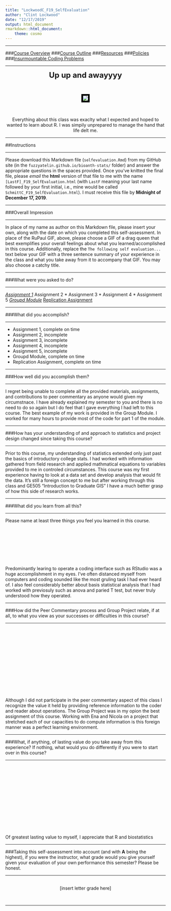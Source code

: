 ```yaml
---
title: "LockwoodC_F19_SelfEvaluation"
author: "Clint Lockwood"
date: "12/17/2019"
output: html_document
rmarkdown::html_document:
    theme: cosmo
---
```


***

###[Course Overview](https://fuzzyatelin.github.io/bioanth-stats/overview.html)
###[Course Outline](https://fuzzyatelin.github.io/bioanth-stats/outline.html)
###[Resources](https://fuzzyatelin.github.io/bioanth-stats/resources.html)
###[Policies](https://fuzzyatelin.github.io/bioanth-stats/policies.html)
###[Insurmountable Coding Problems](https://fuzzyatelin.github.io/bioanth-stats/studentproblems.html)

***

<center>

<font size="+2"><b>Up up and awayyyy</b></font></center><br>

<center><p><img src="https://thumbs.gfycat.com/HappygoluckyRespectfulAngelfish-small.gif" style="border:5px solid black"></p>
</center><br>  

<center>
Everything about this class was exaclty what I expected and hoped to wanted to learn about R. I was simpily unprepared to manage the hand that life delt me.

</center>
***

##Instructions

***

Please download this Markdown file (`selfevaluation.Rmd`) from my GitHub site (in the `fuzzyatelin.github.io/bioanth-stats/` folder) and answer the appropriate questions in the spaces provided. Once you've knitted the final file, please *email* the **html** version of that file to me with the name `[LastF]_F19_SelfEvaluation.html` (with `LastF` meaning your last name followed by your first initial, i.e., mine would be called `SchmittC_F19_SelfEvaluation.html`). I must receive this file by **Midnight of December 17, 2019**.

***

###Overall Impression

***

In place of my name as author on this Markdown file, please insert your own, along with the date on which you completed this self-assessment. In place of the RuPaul GIF, above, please choose a GIF of a drag queen that best exemplifies your overall feelings about what you learned/accomplished in this course. Additionally, replace the `The following self evaluation...` text below your GIF with a three sentence summary of your experience in the class and what you take away from it to accompany that GIF. You may also choose a catchy title.

***

###What were you asked to do?

***
*[Assignment 1](https://github.com/cjlw2020/AN597-Week-2-cjlw)
* Assignment 2
* Assignment 3
* Assignment 4
* Assignment 5
*[Groupd Module](https://github.com/cjlw2020/GroupModule)
*[Replication Assignment](https://github.com/cjlw2020/cjlw-data-replication-assignment)

***

###What did you accomplish?

***

* Assignment 1, complete on time
* Assignment 2, incomplete
* Assignment 3, incomplete
* Assignment 4, incomplete
* Assignment 5, incomplete
* Groupd Module, complete on time
* Replication Assignment, complete on time

***

###How well did you accomplish them?

***

I regret being unable to complete all the provided materials, assignments, and contributions to peer commentary as anyone would given my circumstnace. I have already explained my semester to you and there is no need to do so again but I do feel that I gave everything I had left to this course. The best example of my work is provided in the Group Module. I worked for many hours to provide most of the code for part 1 of the module. 

***

###How has your understanding of and approach to statistics and project design changed since taking this course?

***

Prior to this course, my understanding of statistics extended only just past the basics of introductory college stats. I had worked with information gathered from field research and applied mathmatical equations to variables provided to me in controled circumstances. This course was my first experience having to look at a data set and develop analysis that would fit the data. It's still a foreign concept to me but after working through this class and GE505 "Introduction to Graduate GIS" I have a much better grasp of how this side of research works. 

***

###What did you learn from all this?

***

Please name at least three things you feel you learned in this course.<br><br><br><br><br><br><br><br>

Predominantly learing to operate a coding interface such as RStudio was a huge accomplishment in my eyes. I've often distanced myself from computers and coding sounded like the most gruling task I had ever heard of. I also feel considerably better about basis statistical analysis that I had worked with previosuly such as anova and paried T test, but never truly understood how they operated. 

***

###How did the Peer Commentary process and Group Project relate, if at all, to what you view as your successes or difficulties in this course?

***

<br><br><br><br><br><br><br><br><br><br><br><br>

Although I did not participate in the peer commentary aspect of this class I recognize the value it held by providing  reference information to the coder and reader about operations. The Group Project was in my opion the best assignment of this course. Working with Ena and Nicola on a project that stretched each of our capacities to do compute information is this foreign manner was a perfect learning environment. 

***

###What, if anything, of lasting value do you take away from this experience? If nothing, what would you do differently if you were to start over in this course? 

***

<br><br><br><br><br><br><br><br><br><br><br><br>

Of greatest lasting value to myself, I appreciate that R and biostatistics 

***

###Taking this self-assessment into account (and with **A** being the highest), if you were the instructor, what grade would you give yourself given your evaluation of your own performance this semester? Please be honest.

***

<br><center>[insert letter grade here]</center><br>

***